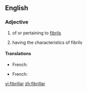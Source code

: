 ==English==

===Adjective===
{{en-adj}}

# {{context|not comparable|lang=en}} of or pertaining to [[fibril]]s
# having the characteristics of fibrils

====Translations====
{{trans-top|of or pertaining to fibrils}}
* French: {{t+|fr|fibrillaire|m|f}}
{{trans-mid}}
{{trans-bottom}}

{{trans-top|having the characteristics of fibrils}}
* French: {{t+|fr|fibrillaire|m|f}}
{{trans-mid}}
{{trans-bottom}}

[[vi:fibrillar]]
[[zh:fibrillar]]